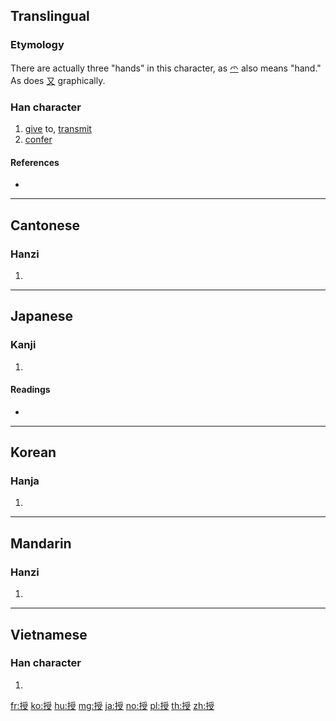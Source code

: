 ==Translingual==

===Etymology===
{{Han compound|手|t1=hand|受|ls=psc|c1=s|c2=p}}

There are actually three "hands" in this character, as [[爫]] also means "hand." As does [[又]] graphically.

===Han character===
{{Han char|rn=64|rad=手|as=08|sn=11|four=52047|canj=QBBE|ids=⿰扌受}}

# [[give]] to, [[transmit]]
# [[confer]]

====References====
* {{Han ref|kx=0436.190|dkj=12242|dj=0786.050|hdz=31901.020|uh=6388|ud=25480|bh=B1C2|bd=45506}}

----

==Cantonese==

===Hanzi===
{{yue-hanzi|jyut=sau6|y=sau6}}

# {{defn|lang=yue|sort=手08}}

----

==Japanese==

===Kanji===
{{ja-kanji|grade=5|rs=手08}}

# {{defn|lang=ja|sort=手08}}

====Readings====
* {{ja-readings|goon=[[じゅ]] (ju)|kanon=[[しゅう]] (shū)|kun=[[さずける]] (sazukeru), [[さずかる]] (sazukaru)}}

----

==Korean==

===Hanja===
{{ko-hanja|hangeul=수|eumhun=|rv=su|mr=su|y=swu}}

# {{defn|lang=ko|sort=手08}}

----

==Mandarin==

===Hanzi===
{{cmn-hanzi|pin=[[shòu]] ([[shou4]]), [[bào]] ([[bao4]]), [[fù]] ([[fu4]]), [[pǒu]] ([[pou3]])|wg=shou<sup>4</sup>, pao<sup>4</sup>, fu<sup>4</sup>, p'ou<sup>3</sup>}}

# {{defn|lang=cmn|sort=手08}}

----

==Vietnamese==

===Han character===
{{vi-hantu|[[thụ]], [[thọ]], [[thò]]|rs=手08}}

# {{defn|lang=vi|sort=手08}}

[[fr:授]]
[[ko:授]]
[[hu:授]]
[[mg:授]]
[[ja:授]]
[[no:授]]
[[pl:授]]
[[th:授]]
[[zh:授]]